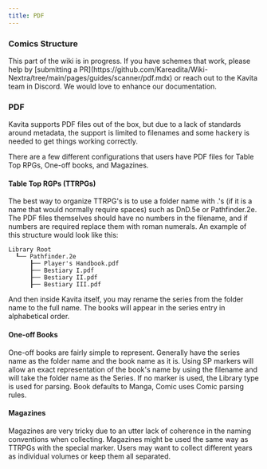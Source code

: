 ```yaml
---
title: PDF
---
```



### Comics Structure
<Callout type="info">
	 This part of the wiki is in progress. If you have schemes that work, please help by [submitting a PR](https://github.com/Kareadita/Wiki-Nextra/tree/main/pages/guides/scanner/pdf.mdx) or reach out to the Kavita team in Discord. We would love to enhance our documentation.
</Callout>  

### PDF
Kavita supports PDF files out of the box, but due to a lack of standards around metadata, the support is limited to filenames and some hackery is needed to get things working correctly. 

There are a few different configurations that users have PDF files for Table Top RPGs, One-off books, and Magazines.

#### Table Top RGPs (TTRPGs)
The best way to organize TTRPG's is to use a folder name with .'s (if it is a name that would normally require spaces) such as DnD.5e or Pathfinder.2e. The PDF files themselves should have no numbers in the filename, and if numbers are required replace them with roman numerals. An example of this structure would look like this:

```
Library Root
  ┖── Pathfinder.2e
      ┠── Player's Handbook.pdf
      ┠── Bestiary I.pdf
      ┠── Bestiary II.pdf
      ┠── Bestiary III.pdf
```

And then inside Kavita itself, you may rename the series from the folder name to the full name. The books will appear in the series entry in alphabetical order.

#### One-off Books
One-off books are fairly simple to represent. Generally have the series name as the folder name and the book name as it is. Using SP markers will allow an exact representation of the book's name by using the filename and will take the folder name as the Series. If no marker is used, the Library type is used for parsing. Book defaults to Manga, Comic uses Comic parsing rules.

#### Magazines
Magazines are very tricky due to an utter lack of coherence in the naming conventions when collecting. Magazines might be used the same way as TTRPGs with the special marker. Users may want to collect different years as individual volumes or keep them all separated. 

